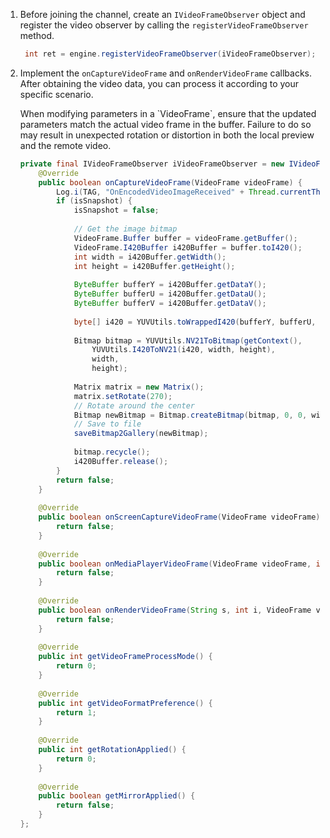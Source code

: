 
<PlatformWrapper platform="android">

1. Before joining the channel, create an `IVideoFrameObserver` object and register the video observer by calling the `registerVideoFrameObserver` method.

   ```java
    int ret = engine.registerVideoFrameObserver(iVideoFrameObserver);
   ```

1. Implement the `onCaptureVideoFrame` and `onRenderVideoFrame` callbacks. After obtaining the video data, you can process it according to your specific scenario.

    <Admonition type="caution" title="Caution">
    When modifying parameters in a `VideoFrame`, ensure that the updated parameters match the actual video frame in the buffer. Failure to do so may result in unexpected rotation or distortion in both the local preview and the remote video.
    </Admonition>

    ```java
    private final IVideoFrameObserver iVideoFrameObserver = new IVideoFrameObserver() {
        @Override
        public boolean onCaptureVideoFrame(VideoFrame videoFrame) {
            Log.i(TAG, "OnEncodedVideoImageReceived" + Thread.currentThread().getName());
            if (isSnapshot) {
                isSnapshot = false;
                
                // Get the image bitmap
                VideoFrame.Buffer buffer = videoFrame.getBuffer();
                VideoFrame.I420Buffer i420Buffer = buffer.toI420();
                int width = i420Buffer.getWidth();
                int height = i420Buffer.getHeight();
                
                ByteBuffer bufferY = i420Buffer.getDataY();
                ByteBuffer bufferU = i420Buffer.getDataU();
                ByteBuffer bufferV = i420Buffer.getDataV();
                
                byte[] i420 = YUVUtils.toWrappedI420(bufferY, bufferU, bufferV, width, height);
                
                Bitmap bitmap = YUVUtils.NV21ToBitmap(getContext(),
                    YUVUtils.I420ToNV21(i420, width, height),
                    width,
                    height);
                
                Matrix matrix = new Matrix();
                matrix.setRotate(270);
                // Rotate around the center
                Bitmap newBitmap = Bitmap.createBitmap(bitmap, 0, 0, width, height, matrix, false);
                // Save to file
                saveBitmap2Gallery(newBitmap);
                
                bitmap.recycle();
                i420Buffer.release();
            }
            return false;
        }
        
        @Override
        public boolean onScreenCaptureVideoFrame(VideoFrame videoFrame) {
            return false;
        }
        
        @Override
        public boolean onMediaPlayerVideoFrame(VideoFrame videoFrame, int i) {
            return false;
        }
        
        @Override
        public boolean onRenderVideoFrame(String s, int i, VideoFrame videoFrame) {
            return false;
        }
        
        @Override
        public int getVideoFrameProcessMode() {
            return 0;
        }
        
        @Override
        public int getVideoFormatPreference() {
            return 1;
        }
        
        @Override
        public int getRotationApplied() {
            return 0;
        }
        
        @Override
        public boolean getMirrorApplied() {
            return false;
        }
    };
    ```

</PlatformWrapper>